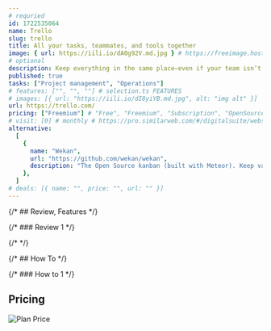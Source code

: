 ```yaml
---
# requried
id: 1722535064
name: Trello
slug: trello
title: All your tasks, teammates, and tools together
image: { url: https://iili.io/dA0g92V.md.jpg } # https://freeimage.host/
# optional
description: Keep everything in the same place—even if your team isn’t.
published: true
tasks: ["Project management", "Operations"]
# features: ["", "", ""] # selection.ts FEATURES
# images: [{ url: "https://iili.io/dI8yiYB.md.jpg", alt: "img alt" }]
url: https://trello.com/
pricing: ["Freemium"] # "Free", "Freemium", "Subscription", "OpenSource", "Paid"
# visit: [0] # monthly # https://pro.similarweb.com/#/digitalsuite/websiteanalysis/home
alternative:
  [
    {
      name: "Wekan",
      url: "https://github.com/wekan/wekan",
      description: "The Open Source kanban (built with Meteor). Keep variable/table/field names camelCase.",
    },
  ]
# deals: [{ name: "", price: "", url: "" }]
---
```


{/* ## Review, Features */}

{/* ### Review 1 */}

{/* <DetailYoutube videoId="" startTime={0} /> */}

{/* ## How To */}

{/* ### How to 1 */}

## Pricing

<Img
  src="https://p140.p3.n0.cdn.zight.com/items/rRuDr8ml/4c9b5d80-76bf-440c-b9b4-4fb56e2eb105.jpg"
  alt="Plan Price"
/>
